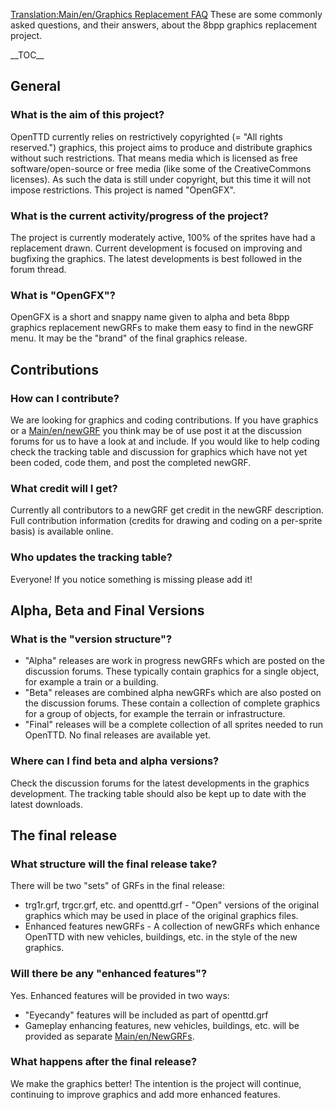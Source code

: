 {{outdated|OpenGFX is 'done' and released}}

[[Translation:Main/en/Graphics Replacement FAQ]]
{{en/-}}
{{en/8bpp Graphics Replacement}}
These are some commonly asked questions, and their answers, about the 8bpp graphics replacement project.
{{en/Note|To request or discuss graphics replacement and advanced features please use the [http://www.tt-forums.net/viewtopic.php?f&#61;36&t&#61;35310 forum thread]. To discuss this page please use the [[Archive/en/{{PAGENAME}}|talk page]].}}

__TOC__

==General==
===What is the aim of this project?===
OpenTTD currently relies on restrictively copyrighted (= "All rights reserved.") graphics, this project aims to produce and distribute graphics without such restrictions. That means media which is licensed as free software/open-source or free media (like some of the CreativeCommons licenses). As such the data is still under copyright, but this time it will not impose restrictions. This project is named "OpenGFX".

===What is the current activity/progress of the project?===
The project is currently moderately active, 100% of the sprites have had a replacement drawn. Current development is focused on improving and bugfixing the graphics. The latest developments is best followed in the forum thread.

===What is "OpenGFX"?===
OpenGFX is a short and snappy name given to alpha and beta 8bpp graphics replacement newGRFs to make them easy to find in the newGRF menu. It may be the "brand" of the final graphics release.

==Contributions==
===How can I contribute?===
We are looking for graphics and coding contributions. If you have graphics or a [[Main/en/newGRF]] you think may be of use post it at the discussion forums for us to have a look at and include. If you would like to help coding check the tracking table and discussion for graphics which have not yet been coded, code them, and post the completed newGRF.

===What credit will I get?===
Currently all contributors to a newGRF get credit in the newGRF description. Full contribution information (credits for drawing and coding on a per-sprite basis) is available online.

===Who updates the tracking table?===
Everyone! If you notice something is missing please add it!

==Alpha, Beta and Final Versions==
===What is the "version structure"?===
*"Alpha" releases are work in progress newGRFs which are posted on the discussion forums. These typically contain graphics for a single object, for example a train or a building.
*"Beta" releases are combined alpha newGRFs which are also posted on the discussion forums. These contain a collection of complete graphics for a group of objects, for example the terrain or infrastructure.
*"Final" releases will be a complete collection of all sprites needed to run OpenTTD. No final releases are available yet.

===Where can I find beta and alpha versions?===
Check the discussion forums for the latest developments in the graphics development. The tracking table should also be kept up to date with the latest downloads.

==The final release==
===What structure will the final release take?===
There will be two "sets" of GRFs in the final release:
*trg1r.grf, trgcr.grf, etc. and openttd.grf - "Open" versions of the original graphics which may be used in place of the original graphics files.
*Enhanced features newGRFs - A collection of newGRFs which enhance OpenTTD with new vehicles, buildings, etc. in the style of the new graphics.



===Will there be any "enhanced features"?===
Yes. Enhanced features will be provided in two ways:
*"Eyecandy" features will be included as part of openttd.grf
*Gameplay enhancing features, new vehicles, buildings, etc. will be provided as separate [[Main/en/NewGRF]]s.

===What happens after the final release?===
We make the graphics better! The intention is the project will continue, continuing to improve graphics and add more enhanced features.
